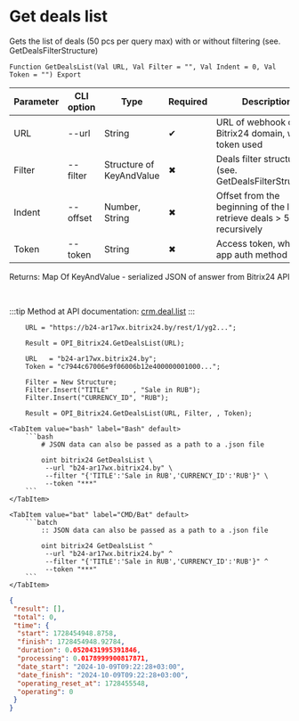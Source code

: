 ﻿---
sidebar_position: 4
---


# Get deals list
 Gets the list of deals (50 pcs per query max) with or without filtering (see. GetDealsFilterStructure)



`Function GetDealsList(Val URL, Val Filter = "", Val Indent = 0, Val Token = "") Export`

  | Parameter | CLI option | Type | Required | Description |
  |-|-|-|-|-|
  | URL | --url | String | &#x2714; | URL of webhook or a Bitrix24 domain, when token used |
  | Filter | --filter | Structure of KeyAndValue | &#x2716; | Deals filter structure (see. GetDealsFilterStructure) |
  | Indent | --offset | Number, String | &#x2716; | Offset from the beginning of the list to retrieve deals > 50 pcs recursively |
  | Token | --token | String | &#x2716; | Access token, when app auth method used |

  
  Returns:  Map Of KeyAndValue - serialized JSON of answer from Bitrix24 API

<br/>

:::tip
Method at API documentation: [crm.deal.list](https://dev.1c-bitrix.ru/rest_help/crm/cdeals/crm_deal_list.php)
:::
<br/>


```bsl title="1C:Enterprise/OneScript code example"
    URL = "https://b24-ar17wx.bitrix24.by/rest/1/yg2...";

    Result = OPI_Bitrix24.GetDealsList(URL);

    URL   = "b24-ar17wx.bitrix24.by";
    Token = "c7944c67006e9f06006b12e400000001000...";

    Filter = New Structure;
    Filter.Insert("TITLE"      , "Sale in RUB");
    Filter.Insert("CURRENCY_ID", "RUB");

    Result = OPI_Bitrix24.GetDealsList(URL, Filter, , Token);
```
 

 <Tabs>
  
    <TabItem value="bash" label="Bash" default>
        ```bash
            # JSON data can also be passed as a path to a .json file
            
            oint bitrix24 GetDealsList \
             --url "b24-ar17wx.bitrix24.by" \
             --filter "{'TITLE':'Sale in RUB','CURRENCY_ID':'RUB'}" \
             --token "***"
        ```
    </TabItem>
  
    <TabItem value="bat" label="CMD/Bat" default>
        ```batch
            :: JSON data can also be passed as a path to a .json file
            
            oint bitrix24 GetDealsList ^
             --url "b24-ar17wx.bitrix24.by" ^
             --filter "{'TITLE':'Sale in RUB','CURRENCY_ID':'RUB'}" ^
             --token "***"
        ```
    </TabItem>
</Tabs>


```json title="Result"
{
 "result": [],
 "total": 0,
 "time": {
  "start": 1728454948.8758,
  "finish": 1728454948.92784,
  "duration": 0.0520431995391846,
  "processing": 0.0178999900817871,
  "date_start": "2024-10-09T09:22:28+03:00",
  "date_finish": "2024-10-09T09:22:28+03:00",
  "operating_reset_at": 1728455548,
  "operating": 0
 }
}
```
